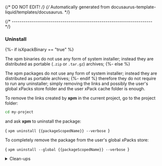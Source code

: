 {/* DO NOT EDIT! */}
{/* Automatically generated from docusaurus-template-liquid/templates/docusaurus. */}




{/* ------------------------------------------------------------------------ */}

### Uninstall

{%- if isXpackBinary == "true" %}

The xpm binaries do not use any form of system installer; instead they
are distributed as
portable (<code>.zip</code> or <code>.tar.gz</code>) archives;
{%- else %}

The xpm packages do not use any form of system installer; instead they
are distributed as
portable archives;
{%- endif %}
therefore they do not require to run any uninstaller; simply removing the
links and possibly the user's global xPacks store folder and
the user xPack cache folder is enough.

To remove the links created by
**xpm** in the current project,
go to the project folder:

```sh
cd my-project
```

and ask **xpm** to uninstall the package:

<CodeBlock language="sh"> {
`xpm uninstall {{packageScopedName}} --verbose
`} </CodeBlock>

To completely remove the package from the user's global xPacks store:

<CodeBlock language="sh"> {
`xpm uninstall --global {{packageScopedName}} --verbose
`} </CodeBlock>

<details>
<summary>Clean-ups</summary>

<CommonXpmCleanUps />

</details>
